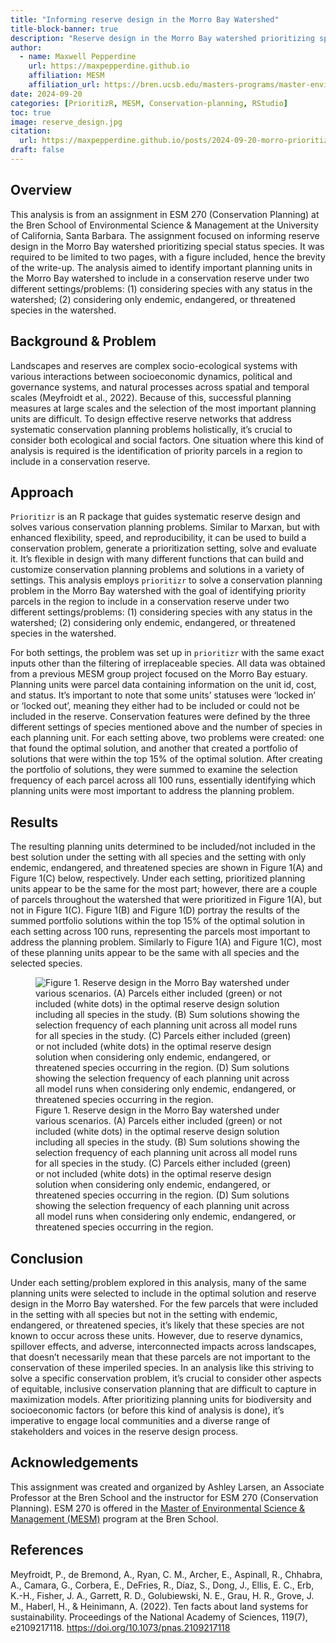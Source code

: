 ```yaml
---
title: "Informing reserve design in the Morro Bay Watershed"
title-block-banner: true
description: "Reserve design in the Morro Bay watershed prioritizing special status species"
author: 
  - name: Maxwell Pepperdine
    url: https://maxpepperdine.github.io
    affiliation: MESM
    affiliation_url: https://bren.ucsb.edu/masters-programs/master-environmental-science-and-management 
date: 2024-09-20
categories: [PrioritizR, MESM, Conservation-planning, RStudio]
toc: true
image: reserve_design.jpg
citation: 
  url: https://maxpepperdine.github.io/posts/2024-09-20-morro-prioritizr/
draft: false
---
```


## Overview

This analysis is from an assignment in ESM 270 (Conservation Planning) at the Bren School of Environmental Science & Management at the University of California, Santa Barbara. The assignment focused on informing reserve design in the Morro Bay watershed prioritizing special status species. It was required to be limited to two pages, with a figure included, hence the brevity of the write-up. The analysis aimed to identify important planning units in the Morro Bay watershed to include in a conservation reserve under two different settings/problems: (1) considering species with any status in the watershed; (2) considering only endemic, endangered, or threatened species in the watershed.

## Background & Problem

Landscapes and reserves are complex socio-ecological systems with various interactions between socioeconomic dynamics, political and governance systems, and natural processes across spatial and temporal scales (Meyfroidt et al., 2022). Because of this, successful planning measures at large scales and the selection of the most important planning units are difficult. To design effective reserve networks that address systematic conservation planning problems holistically, it’s crucial to consider both ecological and social factors. One situation where this kind of analysis is required is the identification of priority parcels in a region to include in a conservation reserve.

## Approach

`Prioritizr` is an R package that guides systematic reserve design and solves various conservation planning problems. Similar to Marxan, but with enhanced flexibility, speed, and reproducibility, it can be used to build a conservation problem, generate a prioritization setting, solve and evaluate it. It’s flexible in design with many different functions that can build and customize conservation planning problems and solutions in a variety of settings. This analysis employs `prioritizr` to solve a conservation planning problem in the Morro Bay watershed with the goal of identifying priority parcels in the region to include in a conservation reserve under two different settings/problems: (1) considering species with any status in the watershed; (2) considering only endemic, endangered, or threatened species in the watershed.

For both settings, the problem was set up in `prioritizr` with the same exact inputs other than the filtering of irreplaceable species. All data was obtained from a previous MESM group project focused on the Morro Bay estuary. Planning units were parcel data containing information on the unit id, cost, and status. It’s important to note that some units’ statuses were ‘locked in’ or ‘locked out’, meaning they either had to be included or could not be included in the reserve. Conservation features were defined by the three different settings of species mentioned above and the number of species in each planning unit. For each setting above, two problems were created: one that found the optimal solution, and another that created a portfolio of solutions that were within the top 15% of the optimal solution. After creating the portfolio of solutions, they were summed to examine the selection frequency of each parcel across all 100 runs, essentially identifying which planning units were most important to address the planning problem.

## Results

The resulting planning units determined to be included/not included in the best solution under the setting with all species and the setting with only endemic, endangered, and threatened species are shown in Figure 1(A) and Figure 1(C) below, respectively. Under each setting, prioritized planning units appear to be the same for the most part; however, there are a couple of parcels throughout the watershed that were prioritized in Figure 1(A), but not in Figure 1(C). Figure 1(B) and Figure 1(D) portray the results of the summed portfolio solutions within the top 15% of the optimal solution in each setting across 100 runs, representing the parcels most important to address the planning problem. Similarly to Figure 1(A) and Figure 1(C), most of these planning units appear to be the same with all species and the selected species.

![Figure 1. Reserve design in the Morro Bay watershed under various scenarios. (A) Parcels either included (green) or not included (white dots) in the optimal reserve design solution including all species in the study. (B) Sum solutions showing the selection frequency of each planning unit across all model runs for all species in the study. (C) Parcels either included (green) or not included (white dots) in the optimal reserve design solution when considering only endemic, endangered, or threatened species occurring in the region. (D) Sum solutions showing the selection frequency of each planning unit across all model runs when considering only endemic, endangered, or threatened species occurring in the region.](reserve_design.jpg)

## Conclusion

Under each setting/problem explored in this analysis, many of the same planning units were selected to include in the optimal solution and reserve design in the Morro Bay watershed. For the few parcels that were included in the setting with all species but not in the setting with endemic, endangered, or threatened species, it’s likely that these species are not known to occur across these units. However, due to reserve dynamics, spillover effects, and adverse, interconnected impacts across landscapes, that doesn’t necessarily mean that these parcels are not important to the conservation of these imperiled species. In an analysis like this striving to solve a specific conservation problem, it’s crucial to consider other aspects of equitable, inclusive conservation planning that are difficult to capture in maximization models. After prioritizing planning units for biodiversity and socioeconomic factors (or before this kind of analysis is done), it’s imperative to engage local communities and a diverse range of stakeholders and voices in the reserve design process.

## Acknowledgements

This assignment was created and organized by Ashley Larsen, an Associate Professor at the Bren School and the instructor for ESM 270 (Conservation Planning). ESM 270 is offered in the [Master of Environmental Science & Management (MESM)](https://bren.ucsb.edu/masters-programs/master-environmental-science-and-management) program at the Bren School.

## References

Meyfroidt, P., de Bremond, A., Ryan, C. M., Archer, E., Aspinall, R., Chhabra, A., Camara, G., Corbera, E., DeFries, R., Díaz, S., Dong, J., Ellis, E. C., Erb, K.-H., Fisher, J. A., Garrett, R. D., Golubiewski, N. E., Grau, H. R., Grove, J. M., Haberl, H., & Heinimann, A. (2022). Ten facts about land systems for sustainability. Proceedings of the National Academy of Sciences, 119(7), e2109217118. <https://doi.org/10.1073/pnas.2109217118>
